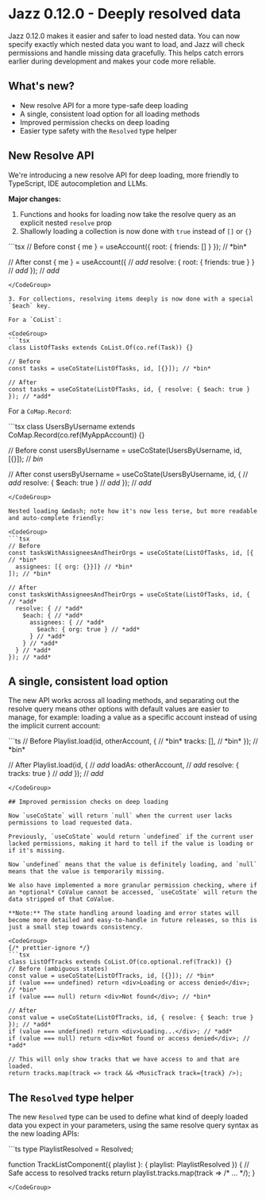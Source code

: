 

# Jazz 0.12.0 - Deeply resolved data

Jazz 0.12.0 makes it easier and safer to load nested data. You can now specify exactly which nested data you want to load, and Jazz will check permissions and handle missing data gracefully. This helps catch errors earlier during development and makes your code more reliable.

## What's new?

- New resolve API for a more type-safe deep loading
- A single, consistent load option for all loading methods
- Improved permission checks on deep loading
- Easier type safety with the `Resolved` type helper

## New Resolve API

We're introducing a new resolve API for deep loading, more friendly to TypeScript, IDE autocompletion and LLMs.

**Major changes:**

1. Functions and hooks for loading now take the resolve query as an explicit nested `resolve` prop
2. Shallowly loading a collection is now done with `true` instead of `[]` or `{}`

<CodeGroup>
```tsx
// Before
const { me } = useAccount({ root: { friends: [] } }); // *bin*

// After
const { me } = useAccount({ // *add*
  resolve: { root: { friends: true } } // *add*
}); // *add*
```
</CodeGroup>

3. For collections, resolving items deeply is now done with a special `$each` key.

For a `CoList`:

<CodeGroup>
```tsx
class ListOfTasks extends CoList.Of(co.ref(Task)) {}

// Before
const tasks = useCoState(ListOfTasks, id, [{}]); // *bin*

// After
const tasks = useCoState(ListOfTasks, id, { resolve: { $each: true } }); // *add*
```
</CodeGroup>

For a `CoMap.Record`:

<CodeGroup>
```tsx
class UsersByUsername extends CoMap.Record(co.ref(MyAppAccount)) {}

// Before
const usersByUsername = useCoState(UsersByUsername, id, [{}]); // *bin*

// After
const usersByUsername = useCoState(UsersByUsername, id, { // *add*
  resolve: { $each: true } // *add*
}); // *add*
```
</CodeGroup>

Nested loading &mdash; note how it's now less terse, but more readable and auto-complete friendly:

<CodeGroup>
```tsx
// Before
const tasksWithAssigneesAndTheirOrgs = useCoState(ListOfTasks, id, [{ // *bin*
  assignees: [{ org: {}}]} // *bin*
]); // *bin*

// After
const tasksWithAssigneesAndTheirOrgs = useCoState(ListOfTasks, id, { // *add*
  resolve: { // *add*
    $each: { // *add*
      assignees: { // *add*
        $each: { org: true } // *add*
      } // *add*
    } // *add*
  } // *add*
}); // *add*
```
</CodeGroup>

## A single, consistent load option

The new API works across all loading methods, and separating out the resolve query means
other options with default values are easier to manage, for example: loading a value as a specific account instead of using the implicit current account:

<CodeGroup>
```ts
// Before
Playlist.load(id, otherAccount, { // *bin*
  tracks: [], // *bin*
}); // *bin*

// After
Playlist.load(id, { // *add*
  loadAs: otherAccount, // *add*
  resolve: { tracks: true } // *add*
}); // *add*
```
</CodeGroup>

## Improved permission checks on deep loading

Now `useCoState` will return `null` when the current user lacks permissions to load requested data.

Previously, `useCoState` would return `undefined` if the current user lacked permissions, making it hard to tell if the value is loading or if it's missing.

Now `undefined` means that the value is definitely loading, and `null` means that the value is temporarily missing.

We also have implemented a more granular permission checking, where if an *optional* CoValue cannot be accessed, `useCoState` will return the data stripped of that CoValue.

**Note:** The state handling around loading and error states will become more detailed and easy-to-handle in future releases, so this is just a small step towards consistency.

<CodeGroup>
{/* prettier-ignore */}
```tsx
class ListOfTracks extends CoList.Of(co.optional.ref(Track)) {}
// Before (ambiguous states)
const value = useCoState(ListOfTracks, id, [{}]); // *bin*
if (value === undefined) return <div>Loading or access denied</div>; // *bin*
if (value === null) return <div>Not found</div>; // *bin*

// After
const value = useCoState(ListOfTracks, id, { resolve: { $each: true } }); // *add*
if (value === undefined) return <div>Loading...</div>; // *add*
if (value === null) return <div>Not found or access denied</div>; // *add*

// This will only show tracks that we have access to and that are loaded.
return tracks.map(track => track && <MusicTrack track={track} />);
```
</CodeGroup>

## The `Resolved` type helper

The new `Resolved` type can be used to define what kind of deeply loaded data you expect in your parameters, using the same resolve query syntax as the new loading APIs:

<CodeGroup>
```ts
type PlaylistResolved = Resolved<Playlist, {
  tracks: { $each: true }
}>;

function TrackListComponent({ playlist }: { playlist: PlaylistResolved }) {
  // Safe access to resolved tracks
  return playlist.tracks.map(track => /* ... */);
}
```
</CodeGroup>
